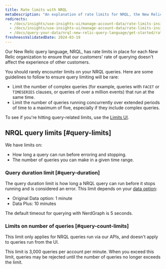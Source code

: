 ```yaml
---
title: Rate limits with NRQL
metaDescription: "An explanation of rate limits for NRQL, the New Relic query language"
redirects:
  - /docs/insights/use-insights-ui/manage-account-data/rate-limits-insights-requests
  - /docs/insights/use-insights-ui/manage-account-data/rate-limits-insights
  - /docs/query-your-data/nrql-new-relic-query-language/get-started/rate-limits-nrql-queries
freshnessValidatedDate: 2024-03-19
---
```


Our New Relic query language, NRQL, has rate limits in place for each New Relic organization to ensure that our customers' rate of querying doesn't affect the experience of other customers.

You should rarely encounter limits on your NRQL queries. Here are some guidelines to follow to ensure query limiting will be rare:

* Limit the number of complex queries (for example, queries with `FACET` or `TIMESERIES` clauses, or queries of over a million events) that run at the same time.
* Limit the number of queries running concurrently over extended periods of time to a maximum of five, especially if they include complex queries.

To see if you're hitting query-related limits, use the [Limits UI](/docs/data-apis/manage-data/view-system-limits/).

## NRQL query limits [#query-limits]

We have limits on:

* How long a query can run before erroring and stopping.
* The number of queries you can make in a given time range.

### Query duration limit [#query-duration]

The query duration limit is how long a NRQL query can run before it stops running and is considered an error. This limit depends on your [data option](/docs/accounts/accounts-billing/new-relic-one-pricing-billing/data-ingest-billing#data-prices):

* Original Data option: 1 minute
* Data Plus: 10 minutes 

The default timeout for querying with NerdGraph is 5 seconds.

### Limits on number of queries [#query-count-limits]

This limit only applies for NRQL queries run via our APIs, and doesn't apply to queries run from the UI.

This limit is 3,000 queries per account per minute. When you exceed this limit, queries may be rejected until the number of queries no longer exceeds the limit.
